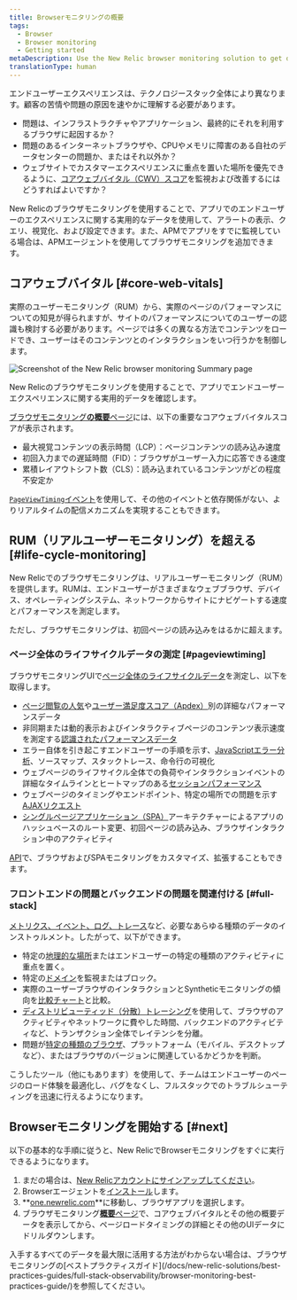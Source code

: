 ```yaml
---
title: Browserモニタリングの概要
tags:
  - Browser
  - Browser monitoring
  - Getting started
metaDescription: Use the New Relic browser monitoring solution to get deep visibility and actionable insights into real users' experiences on your website.
translationType: human
---
```




エンドユーザーエクスペリエンスは、テクノロジースタック全体により異なります。顧客の苦情や問題の原因を速やかに理解する必要があります。

* 問題は、インフラストラクチャやアプリケーション、最終的にそれを利用するブラウザに起因するか？
* 問題のあるインターネットブラウザや、CPUやメモリに障害のある自社のデータセンターの問題か、またはそれ以外か？
* ウェブサイトでカスタマーエクスペリエンスに重点を置いた場所を優先できるように、[コアウェブバイタル（CWV）スコア](https://web.dev/vitals/)を監視および改善するにはどうすればよいですか？

New Relicのブラウザモニタリングを使用することで、アプリでのエンドユーザーのエクスペリエンスに関する実用的なデータを使用して、アラートの表示、クエリ、視覚化、および設定できます。また、APMでアプリをすでに監視している場合は、APMエージェントを使用してブラウザモニタリングを追加できます。

## コアウェブバイタル [#core-web-vitals]

実際のユーザーモニタリング（RUM）から、実際のページのパフォーマンスについての知見が得られますが、サイトのパフォーマンスについてのユーザーの認識も検討する必要があります。ページでは多くの異なる方法でコンテンツをロードでき、ユーザーはそのコンテンツとのインタラクションをいつ行うかを制御します。

<img
  title="Browser monitoring summary"
  alt="Screenshot of the New Relic browser monitoring Summary page"
  src={browserSummaryPage}
/>

<figcaption>
  New Relicのブラウザモニタリングを使用することで、アプリでエンドユーザーエクスペリエンスに関する実用的データを確認します。
</figcaption>

[ブラウザモニタリング**の概要**ページ](/docs/browser/browser-monitoring/getting-started/browser-summary-page/)には、以下の重要なコアウェブバイタルスコアが表示されます。

* 最大視覚コンテンツの表示時間（LCP）：ページコンテンツの読み込み速度
* 初回入力までの遅延時間（FID）：ブラウザがユーザー入力に応答できる速度
* 累積レイアウトシフト数（CLS）：読み込まれているコンテンツがどの程度不安定か

[`PageViewTiming`イベント](/attribute-dictionary/?event=PageViewTiming)を使用して、その他のイベントと依存関係がない、よりリアルタイムの配信メカニズムを実現することもできます。

## RUM（リアルユーザーモニタリング）を超える [#life-cycle-monitoring]

New Relicでのブラウザモニタリングは、リアルユーザーモニタリング（RUM）を提供します。RUMは、エンドユーザーがさまざまなウェブブラウザ、デバイス、オペレーティングシステム、ネットワークからサイトにナビゲートする速度とパフォーマンスを測定します。

ただし、ブラウザモニタリングは、初回ページの読み込みをはるかに超えます。

### ページ全体のライフサイクルデータの測定 [#pageviewtiming]

ブラウザモニタリングUIで[ページ全体のライフサイクルデータ](/docs/browser/new-relic-browser/page-load-timing-resources/page-load-timing-process)を測定し、以下を取得します。

* [ページ閲覧の人気](/docs/browser/new-relic-browser/additional-standard-features/page-views-insights-your-sites-popularity)や[ユーザー満足度スコア（Apdex）](/docs/apm/new-relic-apm/apdex/apdex-measuring-user-satisfaction)別の詳細なパフォーマンスデータ
* 非同期または動的表示およびインタラクティブページのコンテンツ表示速度を測定する[認識されたパフォーマンスデータ](/docs/browser/new-relic-browser/page-load-timing-resources/pageviewtiming-async-or-dynamic-page-details/)
* エラー自体を引き起こすエンドユーザーの手順を示す、[JavaScriptエラー分析](/docs/browser/new-relic-browser/browser-pro-features/js-errors-dashboard-examining-errors-over-time)、ソースマップ、スタックトレース、命令行の可視化
* ウェブページのライフサイクル全体での負荷やインタラクションイベントの詳細なタイムラインとヒートマップのある[セッションパフォーマンス](/docs/browser/new-relic-browser/browser-pro-features/session-traces-exploring-webpages-life-cycle)
* ウェブページのタイミングやエンドポイント、特定の場所での問題を示す[AJAXリクエスト](/docs/browser/new-relic-browser/browser-pro-features/ajax-dashboard-identifying-time-consuming-calls)
* [シングルページアプリケーション（SPA）](/docs/browser/single-page-app-monitoring/get-started/introduction-single-page-app-monitoring)アーキテクチャーによるアプリのハッシュベースのルート変更、初回ページの読み込み、ブラウザインタラクション中のアクティビティ

[API](/docs/browser/new-relic-browser/guides/guide-using-browser-spa-apis/)で、ブラウザおよびSPAモニタリングをカスタマイズ、拡張することもできます。

### フロントエンドの問題とバックエンドの問題を関連付ける [#full-stack]

[メトリクス、イベント、ログ、トレース](/docs/using-new-relic/data/understand-data/new-relic-data-types)など、必要なあらゆる種類のデータのインストゥルメント。したがって、以下ができます。

* 特定の[地理的な場所](/docs/browser/new-relic-browser/browser-pro-features/filterable-geography-webpage-metrics-location)またはエンドユーザーの特定の種類のアクティビティに重点を置く。
* 特定の[ドメイン](/docs/browser/new-relic-browser/installation-configuration/monitor-or-block-specific-domains)を監視またはブロック。
* 実際のユーザーブラウザのインタラクションとSyntheticモニタリングの傾向を[比較チャート](/docs/synthetics/new-relic-synthetics/administration/compare-page-load-performance-browser-synthetics)と比較。
* [ディストリビューティッド（分散）トレーシング](/docs/browser/new-relic-browser/browser-pro-features/browser-data-distributed-tracing)を使用して、ブラウザのアクティビティやネットワークに費やした時間、バックエンドのアクティビティなど、トランザクション全体でレイテンシを分離。
* 問題が[特定の種類のブラウザ](/docs/browser/new-relic-browser/additional-standard-features/browsers-problem-patterns-type-or-platform)、プラットフォーム（モバイル、デスクトップなど）、またはブラウザのバージョンに関連しているかどうかを判断。

こうしたツール（他にもあります）を使用して、チームはエンドユーザーのページのロード体験を最適化し、バグをなくし、フルスタックでのトラブルシューティングを迅速に行えるようになります。

## Browserモニタリングを開始する [#next]

以下の基本的な手順に従うと、New RelicでBrowserモニタリングをすぐに実行できるようになります。

1. まだの場合は、[New Relicアカウントにサインアップしてください](https://newrelic.com/signup)。
2. Browserエージェントを[インストール](/docs/browser/new-relic-browser/installation/install-new-relic-browser-agent)します。
3. **[one.newrelic.com](https://one.newrelic.com)**に移動し、ブラウザアプリを選択します。
4. ブラウザモニタリング[**概要**ページ](/docs/browser/new-relic-browser/getting-started/browser-overview-website-performance-glance)で、コアウェブバイタルとその他の概要データを表示してから、ページロードタイミングの詳細とその他のUIデータにドリルダウンします。

<Callout variant="tip">
  入手するすべてのデータを最大限に活用する方法がわからない場合は、ブラウザモニタリングの[ベストプラクティスガイド](/docs/new-relic-solutions/best-practices-guides/full-stack-observability/browser-monitoring-best-practices-guide/)を参照してください。
</Callout>
